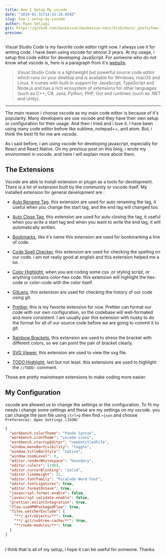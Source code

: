 ```yaml
---
title: How I Setup My vscode
date: "2019-01-31T14:33:10.059Z"
slug: how-i-setup-my-vscode
author: Ryan Setiagi
git: https://github.com/masbossun/masbossun-next/blob/main/_posts/how-i-setup-my-vscode.mdx
preview:
---
```


Visual Studio Code is my favorite code editor right now. I always use it for writing code. I have been using vscode for almost 3 years. At my usage, i setup this code editor for developing JavaScript. For someone who do not know what vscode is, here is a paragraph from it's [website](https://code.visualstudio.com/docs).

> Visual Studio Code is a lightweight but powerful source code editor which runs on your desktop and is available for Windows, macOS and Linux. It comes with built-in support for JavaScript, TypeScript and Node.js and has a rich ecosystem of extensions for other languages (such as C++, C#, Java, Python, PHP, Go) and runtimes (such as .NET and Unity).

---

The main reason i choose vscode as my main code editor is because of it's popularity. Many developers are use vscode and they have their own setup or configuration for their usage. And then i tried and i love it. I have been using many code editor before like sublime, notepad++, and atom. But, i think the best fit for me are vscode.

As i said before, i am using vscode for developing javascript, especially for React and React Native. On my previous post on this blog, i wrote my environment in vscode, and here i will explain more about them.

## The Extensions

Vscode are able to install extension or plugin as a tools for development. There is a lot of extension built by the community or vscode itself. My installed extension for general development are :

- [Auto Rename Tag](https://marketplace.visualstudio.com/items?itemName=formulahendry.auto-rename-tag), this extension are used for auto renaming the tag, it useful when you change the start tag, and the end tag will changed too.

- [Auto Close Tag](https://marketplace.visualstudio.com/items?itemName=formulahendry.auto-close-tag), this extension are used for auto closing the tag, it useful when you write a start tag and when you want to write the end tag, it will automatically written.
- [Bookmarks](https://marketplace.visualstudio.com/items?itemName=alefragnani.bookmarks), like it's name this extension are used for bookmarking a line of code.
- [Code Spell Checker](https://marketplace.visualstudio.com/items?itemName=streetsidesoftware.code-spell-checker), this extension are used for checking the spelling on our code. i am not really good at english and this extension helped me a lot.
- [Color Highlight](https://marketplace.visualstudio.com/items?itemName=naumovs.color-highlight), when you are coding some css ,or styling script, or anything contains color-hex code. this extension will highlight the hex-code or color-code with the color itself.
- [GitLens](https://marketplace.visualstudio.com/items?itemName=eamodio.gitlens), this extension are used for checking the history of our code using git.
- [Prettier](https://marketplace.visualstudio.com/items?itemName=esbenp.prettier-vscode), this is my favorite extension for now. Prettier can format our code with our own configuration, so the codebase will well-formated and more consistent. I am usually pair this extension with husky to do the format for all of our source code before we are going to commit it to git.
- [Rainbow Brackets](https://marketplace.visualstudio.com/items?itemName=2gua.rainbow-brackets), this extension are used to stress the bracket with different colors, so we can point the pair of bracket clearly.
- [SVG Viewer](https://marketplace.visualstudio.com/items?itemName=cssho.vscode-svgviewer), this extension are used to view the svg file.
- [TODO Highlight](https://marketplace.visualstudio.com/items?itemName=wayou.vscode-todo-highlight), last but not least. this extensions are used to highlight the `//TODO:` comment.

Those are pretty mainstream extensions to make coding more easier.

## My Configuration

vscode are allowed us to change the settings or the configuration. To fit my needs i change some settings and these are my settings on my vscode. you can change the json file using `ctrl+p` then find `>json` and choose `Preferences: Open Settings (JSON)`

```json
{
  "workbench.colorTheme": "Panda Syntax",
  "workbench.iconTheme": "vscode-icons",
  "workbench.startupEditor": "newUntitledFile",
  "window.menuBarVisibility": "toggle",
  "window.titleBarStyle": "native",
  "window.zoomLevel": 0,
  "editor.renderWhitespace": "boundary",
  "editor.rulers": [100],
  "editor.cursorBlinking": "solid",
  "editor.lineHeight": 22,
  "editor.fontFamily": "FuraCode Nerd Font",
  "editor.fontLigatures": true,
  "editor.formatOnSave": true,
  "javascript.format.enable": false,
  "javascript.validate.enable": false,
  "prettier.eslintIntegration": true,
  "flow.useNPMPackagedFlow": true,
  "files.watcherExclude": {
    "**/.git/objects/**": true,
    "**/.git/subtree-cache/**": true,
    "**/node-modules/**": true
  }
}
```

<br />I think that is all of my setup, i hope it can be useful for someone.
Thanks.
